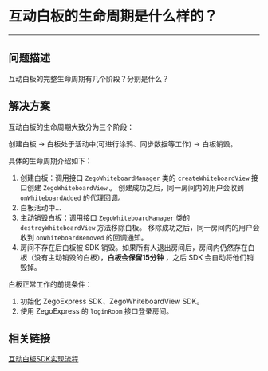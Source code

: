 # 互动白板的生命周期是什么样的？

- - -
## 问题描述
互动白板的完整生命周期有几个阶段？分别是什么？

## 解决方案
互动白板的生命周期大致分为三个阶段：

创建白板 -> 白板处于活动中(可进行涂鸦、同步数据等工作) -> 白板销毁。

具体的生命周期介绍如下：

1. 创建白板：调用接口 `ZegoWhiteboardManager` 类的 `createWhiteboardView` 接口创建 `ZegoWhiteboardView` 。 创建成功之后，同一房间内的用户会收到 `onWhiteboardAdded` 的代理回调。
2. 白板活动中...
3. 主动销毁白板：调用接口 `ZegoWhiteboardManager` 类的 `destroyWhiteboardView` 方法移除白板。 移除成功之后，同一房间内的用户会收到 `onWhiteboardRemoved` 的回调通知。
4. 房间不存在后白板被 SDK 销毁。如果所有人退出房间后，房间内仍然存在白板（没有主动销毁的白板），**白板会保留15分钟** ，之后 SDK 会自动将他们销毁掉。

<Note title="说明">


白板正常工作的前提条件：

1. 初始化 ZegoExpress SDK、ZegoWhiteboardView SDK。
2. 使用 ZegoExpress 的 `loginRoom` 接口登录房间。


</Note>



## 相关链接

[互动白板SDK实现流程](/article/8895#3_3)